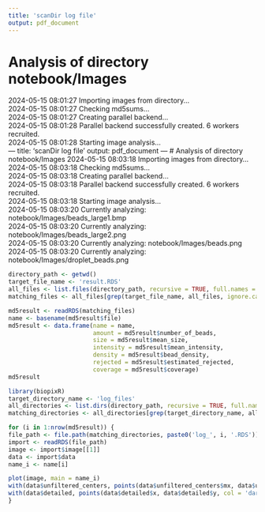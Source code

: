 ```yaml
---
title: 'scanDir log file'
output: pdf_document
--- 
```

# Analysis of directory notebook/Images 
2024-05-15 08:01:27 Importing images from directory...   
2024-05-15 08:01:27 Checking md5sums...   
2024-05-15 08:01:27 Creating parallel backend...   
2024-05-15 08:01:28 Parallel backend successfully created. 6 workers recruited.  
2024-05-15 08:01:28 Starting image analysis...   
---
title: 'scanDir log file'
output: pdf_document
--- 
# Analysis of directory notebook/Images 
2024-05-15 08:03:18 Importing images from directory...   
2024-05-15 08:03:18 Checking md5sums...   
2024-05-15 08:03:18 Creating parallel backend...   
2024-05-15 08:03:18 Parallel backend successfully created. 6 workers recruited.  
2024-05-15 08:03:18 Starting image analysis...   
2024-05-15 08:03:20 Currently analyzing: notebook/Images/beads_large1.bmp   
2024-05-15 08:03:20 Currently analyzing: notebook/Images/beads_large2.png   
2024-05-15 08:03:20 Currently analyzing: notebook/Images/beads.png   
2024-05-15 08:03:20 Currently analyzing: notebook/Images/droplet_beads.png   
```r
directory_path <- getwd()
target_file_name <- 'result.RDS'
all_files <- list.files(directory_path, recursive = TRUE, full.names = TRUE)
matching_files <- all_files[grep(target_file_name, all_files, ignore.case = TRUE)]

md5result <- readRDS(matching_files)
name <- basename(md5result$file)
md5result <- data.frame(name = name,
                        amount = md5result$number_of_beads,
                        size = md5result$mean_size,
                        intensity = md5result$mean_intensity,
                        density = md5result$bead_density,
                        rejected = md5result$estimated_rejected,
                        coverage = md5result$coverage)
md5result
```  
```r
library(biopixR)
target_directory_name <- 'log_files'
all_directories <- list.dirs(directory_path, recursive = TRUE, full.names = TRUE)
matching_directories <- all_directories[grep(target_directory_name, all_directories, ignore.case = TRUE)]

for (i in 1:nrow(md5result)) {
file_path <- file.path(matching_directories, paste0('log_', i, '.RDS'))
import <- readRDS(file_path)
image <- import$image[[1]]
data <- import$data
name_i <- name[i]

plot(image, main = name_i)
with(data$unfiltered_centers, points(data$unfiltered_centers$mx, data$unfiltered_centers$my, col = 'darkred'))
with(data$detailed, points(data$detailed$x, data$detailed$y, col = 'darkgreen'))
}
```  
